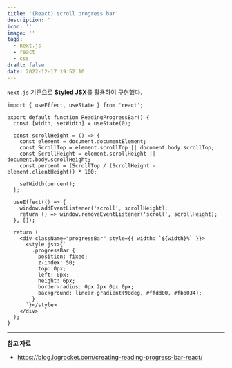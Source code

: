 ```yaml
---
title: '(React) scroll progress bar'
description: ''
icon: ''
image: ''
tags:
  - next.js
  - react
  - css
draft: false
date: 2022-12-17 19:52:10
---
```


`Next.js` 기준으로 [**Styled JSX**](https://github.com/vercel/styled-jsx)를 활용하여 구현했다.

```tsx
import { useEffect, useState } from 'react';

export default function ReadingProgressBar() {
  const [width, setWidth] = useState(0);

  const scrollHeight = () => {
    const element = document.documentElement;
    const ScrollTop = element.scrollTop || document.body.scrollTop;
    const ScrollHeight = element.scrollHeight || document.body.scrollHeight;
    const percent = (ScrollTop / (ScrollHeight - element.clientHeight)) * 100;

    setWidth(percent);
  };

  useEffect(() => {
    window.addEventListener('scroll', scrollHeight);
    return () => window.removeEventListener('scroll', scrollHeight);
  }, []);

  return (
    <div className="progressBar" style={{ width: `${width}%` }}>
      <style jsx>{`
        .progressBar {
          position: fixed;
          z-index: 50;
          top: 0px;
          left: 0px;
          height: 6px;
          border-radius: 0px 2px 0px 0px;
          background: linear-gradient(90deg, #ffdd00, #fbb034);
        }
      `}</style>
    </div>
  );
}
```

---

**참고 자료**

- https://blog.logrocket.com/creating-reading-progress-bar-react/
